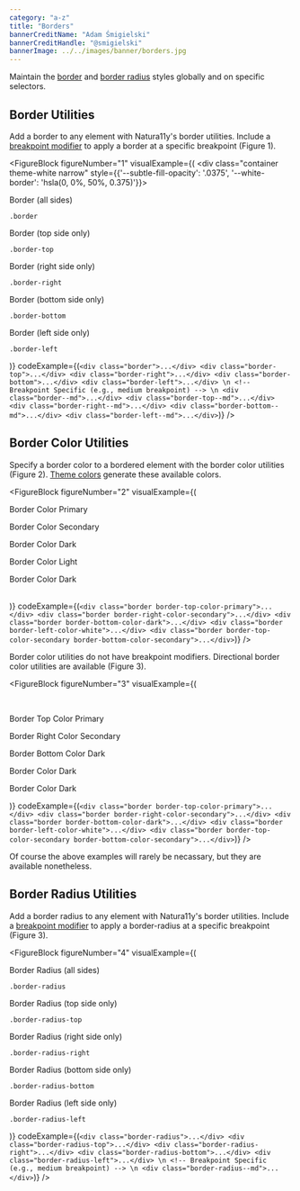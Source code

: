 ```yaml
---
category: "a-z"
title: "Borders"
bannerCreditName: "Adam Śmigielski"
bannerCreditHandle: "@smigielski" 
bannerImage: ../../images/banner/borders.jpg
---
```


<TextBlock>

Maintain the <a href="https://developer.mozilla.org/en-US/docs/Web/CSS/border" target="_blank">border</a> and <a href="https://developer.mozilla.org/en-US/docs/Web/CSS/border" target="_blank">border radius</a> styles globally and on specific selectors.

</TextBlock>

<Divider id="border-utilities" />

<TextBlock>

## Border Utilities

Add a border to any element with Natura11y's border utilities. Include a <a href="/docs/breakpoints/#breakpoint-modifiers">breakpoint modifier</a> to apply a border at a specific breakpoint (Figure 1).

</TextBlock>

<FigureBlock
    figureNumber="1"
    visualExample={(
        <div
            class="container theme-white narrow"
            style={{'--subtle-fill-opacity': '.0375', '--white-border': 'hsla(0, 0%, 50%, 0.375)'}}>
                <div class="grid grid--column-2 gap-2 text-align-center font-size-md">
                    <div class="grid__colspan-2 padding-3 subtle-fill border">
                        <p class="margin-bottom-1">
                            Border (all sides)
                        </p>
                        <p><code>.border</code></p>
                    </div>
                    <div class="padding-3 subtle-fill border-top">
                        <p class="margin-bottom-1">
                            Border (top side only)
                        </p>
                        <p><code>.border-top</code></p>
                    </div>
                    <div class="padding-3 subtle-fill border-right">
                        <p class="margin-bottom-1">
                            Border (right side only)
                        </p>
                        <p><code>.border-right</code></p>
                    </div>
                    <div class="padding-3 subtle-fill border-bottom">
                        <p class="margin-bottom-1">
                            Border (bottom side only)
                        </p>
                        <p><code>.border-bottom</code></p>
                    </div>
                    <div class="padding-3 subtle-fill border-left">
                        <p class="margin-bottom-1">
                            Border (left side only)
                        </p>
                        <p><code>.border-left</code></p>
                    </div>
                </div>
        </div>
    )}
    codeExample={(`
        <div class="border">...</div>
        <div class="border-top">...</div>
        <div class="border-right">...</div>
        <div class="border-bottom">...</div>
        <div class="border-left">...</div> \n
        <!-- Breakpoint Specific (e.g., medium breakpoint) --> \n
        <div class="border--md">...</div>
        <div class="border-top--md">...</div>
        <div class="border-right--md">...</div>
        <div class="border-bottom--md">...</div>
        <div class="border-left--md">...</div>
    `)}
/>

<Divider id="border-color-utilities" />

<TextBlock>

## Border Color Utilities

Specify a border color to a bordered element with the border color utilities (Figure 2). <a href="/docs/color/#themeColors">Theme colors</a> generate these available colors.

</TextBlock>

<FigureBlock
    figureNumber="2"
    visualExample={(
        <div class="grid grid--column-5 gap-2">
            <div class="aspect-ratio-1x1 box-shadow-1">
                <div class="width-100 height-100 padding-1">
                    <div class="width--100 height-100 border border-color-primary">
                        <p class="screen-reader-only">Border Color Primary</p>
                    </div>
                </div>
            </div> 
            <div class="aspect-ratio-1x1 box-shadow-1">
                <div class="width-100 height-100 padding-1">
                    <div class="width--100 height-100 border border-color-secondary">
                        <p class="screen-reader-only">Border Color Secondary</p>
                    </div>
                </div>
            </div> 
            <div class="aspect-ratio-1x1 box-shadow-1">
                <div class="width-100 height-100 padding-1">
                    <div class="width--100 height-100 border border-color-dark">
                        <p class="screen-reader-only">Border Color Dark</p>
                    </div>
                </div>
            </div> 
            <div class="aspect-ratio-1x1 box-shadow-1">
                <div class="width-100 height-100 padding-1">
                    <div class="width--100 height-100 border border-color-light">
                        <p class="screen-reader-only">Border Color Light</p>
                    </div>
                </div>
            </div> 
            <div class="aspect-ratio-1x1 box-shadow-1 theme-dark">
                <div class="width-100 height-100 padding-1">
                    <div class="width--100 height-100 border border-color-canvas">
                        <p class="screen-reader-only">Border Color Dark</p>
                    </div>
                </div>
            </div>         
        </div>
    )}
    codeExample={(`
        <div class="border border-top-color-primary">...</div>
        <div class="border border-right-color-secondary">...</div>
        <div class="border border-bottom-color-dark">...</div>
        <div class="border border-left-color-white">...</div>
        <div class="border border-top-color-secondary border-bottom-color-secondary">...</div>
    `)}
/>

<TextBlock>

Border color utilities do not have breakpoint modifiers. Directional border color utilities are available (Figure 3).  

</TextBlock>

<FigureBlock
    figureNumber="3"
    visualExample={(
        <div class="grid grid--column-5 gap-2">    
            <div class="aspect-ratio-1x1 box-shadow-1">
                <div class="width-100 height-100 padding-1">
                    <div class="width--100 height-100 border border-top-color-primary">
                        <p class="screen-reader-only">Border Top Color Primary</p>
                    </div>
                </div>
            </div> 
            <div class="aspect-ratio-1x1 box-shadow-1">
                <div class="width-100 height-100 padding-1">
                    <div class="width--100 height-100 border border-right-color-secondary">
                        <p class="screen-reader-only">Border Right Color Secondary</p>
                    </div>
                </div>
            </div>
            <div class="aspect-ratio-1x1 box-shadow-1">
                <div class="width-100 height-100 padding-1">
                    <div class="width--100 height-100 border border-bottom-color-dark">
                        <p class="screen-reader-only">Border Bottom Color Dark</p>
                    </div>
                </div>
            </div>
            <div class="aspect-ratio-1x1 box-shadow-1 theme-dark">
                <div class="width-100 height-100 padding-1">
                    <div class="width--100 height-100 border border-left-color-canvas">
                        <p class="screen-reader-only">Border Color Dark</p>
                    </div>
                </div>
            </div> 
            <div class="aspect-ratio-1x1 box-shadow-1 theme-dark">
                <div class="width-100 height-100 padding-1">
                    <div class="width--100 height-100 border border-top-color-secondary border-bottom-color-secondary">
                        <p class="screen-reader-only">Border Color Dark</p>
                    </div>
                </div>
            </div>
        </div>
    )}
    codeExample={(`
        <div class="border border-top-color-primary">...</div>
        <div class="border border-right-color-secondary">...</div>
        <div class="border border-bottom-color-dark">...</div>
        <div class="border border-left-color-white">...</div>
        <div class="border border-top-color-secondary border-bottom-color-secondary">...</div>
    `)}
/>


<TextBlock>

Of course the above examples will rarely be necassary, but they are available nonetheless.

</TextBlock>

<Divider id="border-radius-utilities" />

<TextBlock>

## Border Radius Utilities

Add a border radius to any element with Natura11y's border utilities. Include a <a href="#1">breakpoint modifier</a> to apply a border-radius at a specific breakpoint (Figure 3).   

</TextBlock>

<FigureBlock
    figureNumber="4"
    visualExample={(
        <div class="grid grid--column-2 gap-2 text-align-center font-size-md">
            <div class="grid__colspan-2 padding-3 border-radius border border-dark">
                <p class="margin-bottom-1">
                    Border Radius (all sides)
                </p>
                <p><code>.border-radius</code></p>
            </div>
            <div class="padding-3 border-radius-top border border-dark">
                <p class="margin-bottom-1">
                    Border Radius (top side only)
                </p>
                <p><code>.border-radius-top</code></p>
            </div>
            <div class="padding-3 border-radius-right border border-dark">
                <p class="margin-bottom-1">
                    Border Radius (right side only)
                </p>
                <p><code>.border-radius-right</code></p>
            </div>
            <div class="padding-3 border-radius-bottom border border-dark">
                <p class="margin-bottom-1">
                    Border Radius (bottom side only)
                </p>
                <p><code>.border-radius-bottom</code></p>
            </div>
            <div class="padding-3 border-radius-left border border-dark">
                <p class="margin-bottom-1">
                    Border Radius (left side only)
                </p>
                <p><code>.border-radius-left</code></p>
            </div>
        </div>
    )}
    codeExample={(`
        <div class="border-radius">...</div>
        <div class="border-radius-top">...</div>
        <div class="border-radius-right">...</div>
        <div class="border-radius-bottom">...</div>
        <div class="border-radius-left">...</div> \n
        <!-- Breakpoint Specific (e.g., medium breakpoint) --> \n
        <div class="border-radius--md">...</div>
    `)}
/>